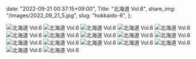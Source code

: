   date: "2022-09-21 00:37:15+09:00",
  Title: "北海道 Vol.6",
  share_img: "/images/2022_09_21_5.jpg",
  slug: "hokkaido-6",
};

![北海道 Vol.6](/images/2022_09_21_1.jpg)
![北海道 Vol.6](/images/2022_09_21_2.jpg)
![北海道 Vol.6](/images/2022_09_21_3.jpg)
![北海道 Vol.6](/images/2022_09_21_4.jpg)
![北海道 Vol.6](/images/2022_09_21_5.jpg)
![北海道 Vol.6](/images/2022_09_21_6.jpg)
![北海道 Vol.6](/images/2022_09_21_7.jpg)
![北海道 Vol.6](/images/2022_09_21_8.jpg)
![北海道 Vol.6](/images/2022_09_21_9.jpg)
![北海道 Vol.6](/images/2022_09_21_10.jpg)
![北海道 Vol.6](/images/2022_09_21_11.jpg)
![北海道 Vol.6](/images/2022_09_21_12.jpg)
![北海道 Vol.6](/images/2022_09_21_13.jpg)
![北海道 Vol.6](/images/2022_09_21_14.jpg)
![北海道 Vol.6](/images/2022_09_21_15.jpg)
![北海道 Vol.6](/images/2022_09_21_16.jpg)
![北海道 Vol.6](/images/2022_09_21_17.jpg)
